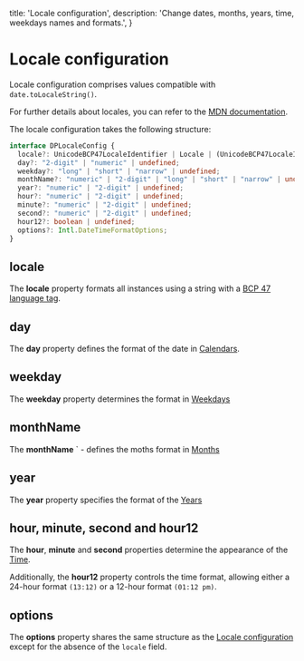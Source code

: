   title: 'Locale configuration',
  description: 'Change dates, months, years, time, weekdays names and formats.',
}

# Locale configuration

Locale configuration comprises values compatible with `date.toLocaleString()`.

For further details about locales, you can refer to the [MDN documentation](https://developer.mozilla.org/en-US/docs/Web/JavaScript/Reference/Global_Objects/Date/toLocaleDateString).

The locale configuration takes the following structure:

```ts
interface DPLocaleConfig {
  locale?: UnicodeBCP47LocaleIdentifier | Locale | (UnicodeBCP47LocaleIdentifier | Locale)[] | undefined;
  day?: "2-digit" | "numeric" | undefined;
  weekday?: "long" | "short" | "narrow" | undefined;
  monthName?: "numeric" | "2-digit" | "long" | "short" | "narrow" | undefined;
  year?: "numeric" | "2-digit" | undefined;
  hour?: "numeric" | "2-digit" | undefined;
  minute?: "numeric" | "2-digit" | undefined;
  second?: "numeric" | "2-digit" | undefined;
  hour12?: boolean | undefined;
  options?: Intl.DateTimeFormatOptions;
}
```

## locale

The **locale** property formats all instances using a string with a [BCP 47 language tag](https://www.techonthenet.com/js/language_tags.php).

## day

The **day** property defines the format of the date in [Calendars](/datepicker/state-data#calendars).


## weekday

The **weekday** property determines the format in [Weekdays](/datepicker/state-data#weekdays)


## monthName

The **monthName** ` - defines the moths format in [Months](/datepicker/state-data#months)

## year

The **year** property specifies the format of the [Years](/datepicker/state-data#years)

## hour, minute, second and hour12

The **hour**, **minute** and **second** properties determine the appearance of the [Time](/datepicker/state-data#time).

Additionally, the **hour12** property controls the time format, allowing either a 24-hour format `(13:12)` or a 12-hour format `(01:12 pm)`.

## options

The **options** property shares the same structure as the [Locale configuration](/datepicker/locale-configuration) except for the absence of the `locale` field.
